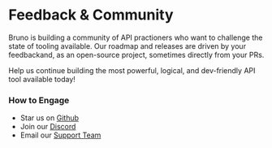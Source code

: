 # Feedback & Community 

Bruno is building a community of API practioners who want to challenge the state of tooling available. Our roadmap and releases are driven by your feedbackand, as an open-source project, sometimes directly from your PRs. 

Help us continue building the most powerful, logical, and dev-friendly API tool available today!

### How to Engage
- Star us on [Github](https://github.com/usebruno/bruno)
- Join our [Discord](https://discord.com/invite/KgcZUncpjq)
- Email our [Support Team](mailto:support@usebruno.com)
